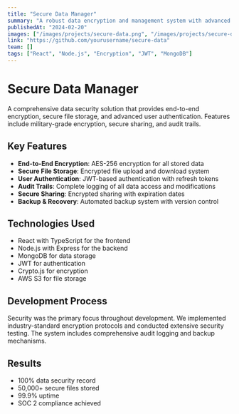 ```yaml
---
title: "Secure Data Manager"
summary: "A robust data encryption and management system with advanced security features and user authentication"
publishedAt: "2024-02-20"
images: ["/images/projects/secure-data.png", "/images/projects/secure-data2.png", "/images/projects/secure-data3.png"]
link: "https://github.com/yourusername/secure-data"
team: []
tags: ["React", "Node.js", "Encryption", "JWT", "MongoDB"]
---
```


# Secure Data Manager

A comprehensive data security solution that provides end-to-end encryption, secure file storage, and advanced user authentication. Features include military-grade encryption, secure sharing, and audit trails.

## Key Features

- **End-to-End Encryption**: AES-256 encryption for all stored data
- **Secure File Storage**: Encrypted file upload and download system
- **User Authentication**: JWT-based authentication with refresh tokens
- **Audit Trails**: Complete logging of all data access and modifications
- **Secure Sharing**: Encrypted sharing with expiration dates
- **Backup & Recovery**: Automated backup system with version control

## Technologies Used

- React with TypeScript for the frontend
- Node.js with Express for the backend
- MongoDB for data storage
- JWT for authentication
- Crypto.js for encryption
- AWS S3 for file storage

## Development Process

Security was the primary focus throughout development. We implemented industry-standard encryption protocols and conducted extensive security testing. The system includes comprehensive audit logging and backup mechanisms.

## Results

- 100% data security record
- 50,000+ secure files stored
- 99.9% uptime
- SOC 2 compliance achieved 